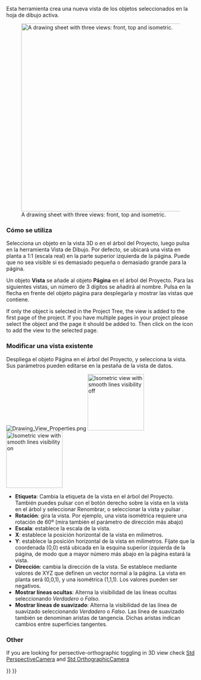 <languages/>
{{docnav
|[[Drawing_Landscape_A3|New A3 landscape drawing]]
|[[Drawing_Annotation|Annotation]]
|[[Drawing_Workbench|Drawing Workbench]]
|IconL=Drawing_Landscape_A3.png
|IconC=Workbench_Drawing.svg
|IconR=Drawing_Annotation.png
}}

<div class="mw-translate-fuzzy">
{{GuiCommand/es|Name=Drawing View|Name/es=Drawing View|Workbenches=[[Drawing Workbench/es|Dibujo]], Complete|MenuLocation=Dibujo → Insertar vista en dibujo|Shortcut=none|SeeAlso=[[Drawing Landscape A3/es|Dibujo A3 apaisado]]}}
</div>

Esta herramienta crea una nueva vista de los objetos seleccionados en la hoja de dibujo activa.


[[File:Drawing_Views.png|500px|A drawing sheet with three views: front, top and isometric.]]

<div class="mw-translate-fuzzy">
=== Cómo se utiliza ===

Selecciona un objeto en la vista 3D o en el árbol del Proyecto, luego pulsa en la herramienta Vista de Dibujo. Por defecto, se ubicará una vista en planta a 1:1 (escala real) en la parte superior izquierda de la página. Puede que no sea visible si es demasiado pequeña o demasiado grande para la página.
</div>

Un objeto '''Vista''' se añade al objeto '''Página''' en el árbol del Proyecto. Para las siguientes vistas, un número de 3 dígitos se añadirá al nombre. Pulsa en la flecha en frente del objeto página para desplegarla y mostrar las vistas que contiene.

If only the object is selected in the Project Tree, the view is added to the first page of the project. If you have multiple pages in your project please select the object
and the page it should be added to. Then click on the icon to add the view to the selected page.

=== Modificar una vista existente ===

Despliega el objeto Página en el árbol del Proyecto, y selecciona la vista. Sus parámetros pueden editarse en la pestaña de la vista de datos.

[[File:Drawing_View_Properties.png‎]]
[[File:Drawing_View_Iso.png‎|150px|thumb|Isometric view with smooth lines visibility off]]
[[File:Drawing_View_Iso_SmoothLines.png‎‎|thumb|150px|Isometric view with smooth lines visibility on]]

* '''Etiqueta''': Cambia la etiqueta de la vista en el árbol del Proyecto. También puedes pulsar con el botón derecho sobre la vista en la vista en el árbol y seleccionar Renombrar, o seleccionar la vista y pulsar {{KEY|F2}}.
* '''Rotación''': gira la vista. Por ejemplo, una vista isométrica requiere una rotación de 60º (mira también el parámetro de dirección más abajo)
* '''Escala''': establece la escala de la vista.
* '''X''': establece la posición horizontal de la vista en milimetros.
* '''Y''': establece la posición horizontal de la vista en milimetros. Fíjate que la coordenada (0,0) está ubicada en la esquina superior izquierda de la página, de modo que a mayor número más abajo en la página estará la vista.
* '''Dirección''': cambia la dirección de la vista. Se establece mediante valores de XYZ que definen un vector normal a la página. La vista en planta será (0,0,1), y una isométrica (1,1,1). Los valores pueden ser negativos.
* '''Mostrar líneas ocultas''': Alterna la visibilidad de las líneas ocultas seleccionando ''Verdadero'' o ''Falso''.
* '''Mostrar líneas de suavizado''': Alterna la visibilidad de las línea de suavizado seleccionando ''Verdadero'' o ''Falso''. Las línea de suavizado también se denominan aristas de tangencia. Dichas aristas indican cambios entre superficies tangentes.


=== Other ===
If you are looking for persective-orthographic toggling in 3D view check [[Std_PerspectiveCamera|Std PerspectiveCamera]] and [[Std_OrthographicCamera|Std OrthographicCamera]]


{{docnav
|[[Drawing_Landscape_A3|New A3 landscape drawing]]
|[[Drawing_Annotation|Annotation]]
|[[Drawing_Workbench|Drawing Workbench]]
|IconL=Drawing_Landscape_A3.png
|IconC=Workbench_Drawing.svg
|IconR=Drawing_Annotation.png
}}


{{Drawing Tools navi{{#translation:}}}}
{{Userdocnavi{{#translation:}}}}